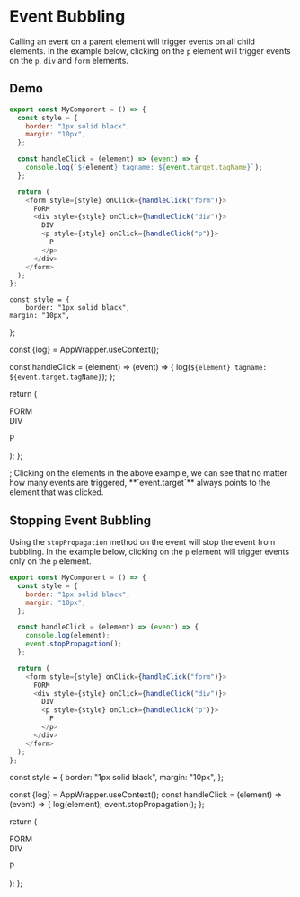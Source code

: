 # Event Bubbling

Calling an event on a parent element will trigger events on all child elements. In the example below, clicking on the `p` element will trigger events on the `p`, `div` and `form` elements.

## Demo

```js filename="EventBubbling.js" copy
export const MyComponent = () => {
  const style = {
    border: "1px solid black",
    margin: "10px",
  };

  const handleClick = (element) => (event) => {
    console.log(`${element} tagname: ${event.target.tagName}`);
  };

  return (
    <form style={style} onClick={handleClick("form")}>
      FORM
      <div style={style} onClick={handleClick("div")}>
        DIV
        <p style={style} onClick={handleClick("p")}>
          P
        </p>
      </div>
    </form>
  );
};
```


    const style = {
        border: "1px solid black",
    margin: "10px",
  };

const {log} = AppWrapper.useContext();

const handleClick = (element) => (event) => {
log(`${element} tagname: ${event.target.tagName}`);
};

return (

<form style={style} onClick={handleClick("form")}>
  FORM
  <div style={style} onClick={handleClick("div")}>
    DIV
    <p style={style} onClick={handleClick("p")}>
      P
    </p>
  </div>
</form>

); };

<AppWrapper log>
  <MyComponent />
</AppWrapper>
;


<Callout type="info" emoji="ℹ️">
  Clicking on the elements in the above example, we can see that no matter how
  many events are triggered, **`event.target`** always points to the element
  that was clicked.
</Callout>

## Stopping Event Bubbling

Using the `stopPropagation` method on the event will stop the event from bubbling. In the example below, clicking on the `p` element will trigger events only on the `p` element.

```js filename="EventBubbling.js" {9} copy
export const MyComponent = () => {
  const style = {
    border: "1px solid black",
    margin: "10px",
  };

  const handleClick = (element) => (event) => {
    console.log(element);
    event.stopPropagation();
  };

  return (
    <form style={style} onClick={handleClick("form")}>
      FORM
      <div style={style} onClick={handleClick("div")}>
        DIV
        <p style={style} onClick={handleClick("p")}>
          P
        </p>
      </div>
    </form>
  );
};
```

  const style = {
    border: "1px solid black",
    margin: "10px",
  };

const {log} = AppWrapper.useContext();
const handleClick = (element) => (event) => {
log(element);
event.stopPropagation();
};

return (

<form style={style} onClick={handleClick("form")}>
  FORM
  <div style={style} onClick={handleClick("div")}>
    DIV
    <p style={style} onClick={handleClick("p")}>
      P
    </p>
  </div>
</form>

); };

<AppWrapper log>
  <MyComponent2 />
</AppWrapper>

